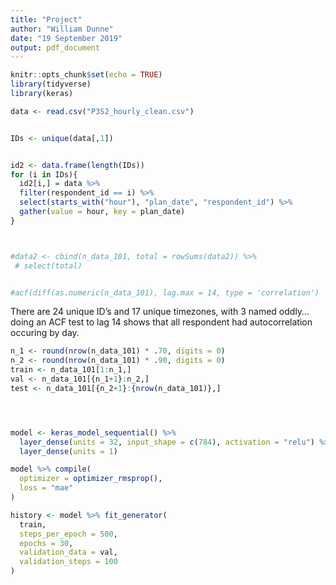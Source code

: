 ---
title: "Project"
author: "William Dunne"
date: "19 September 2019"
output: pdf_document
---

```{r setup, include=FALSE}
knitr::opts_chunk$set(echo = TRUE)
library(tidyverse)
library(keras)
```

```{r}
data <- read.csv("P3S2_hourly_clean.csv")


IDs <- unique(data[,1])


id2 <- data.frame(length(IDs))
for (i in IDs){
  id2[i,] = data %>%
  filter(respondent_id == i) %>%
  select(starts_with("hour"), "plan_date", "respondent_id") %>%
  gather(value = hour, key = plan_date) 
}



#data2 <- cbind(n_data_101, total = rowSums(data2)) %>%
 # select(total)


#acf(diff(as.numeric(n_data_101), lag.max = 14, type = 'correlation')

```

There are 24 unique ID's and 17 unique timezones, with 3 named oddly... doing an ACF test to lag 14 shows that all respondent had autocorrelation occuring by day.

```{r}
n_1 <- round(nrow(n_data_101) * .70, digits = 0)
n_2 <- round(nrow(n_data_101) * .90, digits = 0)
train <- n_data_101[1:n_1,]
val <- n_data_101[{n_1+1}:n_2,]
test <- n_data_101[{n_2+1}:{nrow(n_data_101)},]




model <- keras_model_sequential() %>% 
  layer_dense(units = 32, input_shape = c(784), activation = "relu") %>% 
  layer_dense(units = 1)

model %>% compile(
  optimizer = optimizer_rmsprop(),
  loss = "mae"
)

history <- model %>% fit_generator(
  train,
  steps_per_epoch = 500,
  epochs = 30,
  validation_data = val,
  validation_steps = 100
)


```

